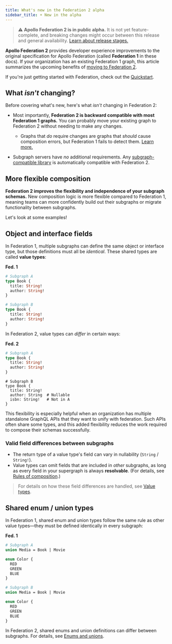 ```yaml
---
title: What's new in the Federation 2 alpha
sidebar_title: ☀️ New in the alpha
---
```



> ⚠️ **Apollo Federation 2 is in public alpha.** It is not yet feature-complete, and breaking changes might occur between this release and general availability. [Learn about release stages.](https://www.apollographql.com/docs/resources/release-stages/#open-source-release-stages)

**Apollo Federation 2** provides developer experience improvements to the original specification for Apollo Federation (called **Federation 1** in these docs). If your organization has an existing Federation 1 graph, this article summarizes the upcoming benefits of [moving to Federation 2](./moving-to-federation-2/).

If you're just getting started with Federation, check out the [Quickstart](../quickstart/setup/).

## What _isn't_ changing?

Before covering what's new, here's what _isn't_ changing in Federation 2:

* Most importantly, **Federation 2 is backward compatible with most Federation 1 graphs.** You can probably move your existing graph to Federation 2 without needing to make any changes.
    * Graphs that _do_ require changes are graphs that _should_ cause composition errors, but Federation 1 fails to detect them. [Learn more.](./backward-compatibility/#do-i-need-to-modify-my-subgraph-schemas-for-federation-2)

* Subgraph servers have _no_ additional requirements. Any [subgraph-compatible library](../other-servers/) is automatically compatible with Federation 2.

## More flexible composition

**Federation 2 improves the flexibility and independence of your subgraph schemas.** New composition logic is more flexible compared to Federation 1, meaning teams can more confidently build out their subgraphs or migrate functionality between subgraphs.

Let's look at some examples!

## Object and interface fields

In Federation 1, multiple subgraphs can define the same object or interface type, but those definitions must all be _identical_. These shared types are called **value types**:

<p style="margin-bottom: 0; font-weight: bold;">Fed. 1</p>

<CodeColumns>

```graphql
# Subgraph A
type Book {
  title: String!
  author: String!
}
```

```graphql
# Subgraph B
type Book {
  title: String!
  author: String!
}
```

</CodeColumns>

In Federation 2, value types can _differ_ in certain ways:

<p style="margin-bottom: 0; font-weight: bold;">Fed. 2</p>

<CodeColumns>

```graphql
# Subgraph A
type Book {
  title: String!
  author: String!
}
```

```graphql{4-5}
# Subgraph B
type Book {
  title: String!
  author: String  # Nullable
  isbn: String!   # Not in A
}
```

</CodeColumns>

This flexibility is especially helpful when an organization has multiple standalone GraphQL APIs that they want to unify with federation. Such APIs often share some types, and this added flexibility reduces the work required to compose their schemas successfully.

### Valid field differences between subgraphs

* The return type of a value type's field can vary in nullability (`String` / `String!`).
* Value types can omit fields that are included in _other_ subgraphs, as long as every field in your supergraph is always **resolvable**. (For details, see [Rules of composition](../federated-types/composition/#rules-of-composition).)

> For details on how these field differences are handled, see [Value types](../federated-types/value-types/).

## Shared enum / union types

In Federation 1, shared enum and union types follow the same rule as other value types—they must be defined identically in every subgraph:

<p style="margin-bottom: 0; font-weight: bold;">Fed. 1</p>

<CodeColumns>

```graphql
# Subgraph A
union Media = Book | Movie

enum Color {
  RED
  GREEN
  BLUE
}
```

```graphql
# Subgraph B
union Media = Book | Movie

enum Color {
  RED
  GREEN
  BLUE
}
```

</CodeColumns>

In Federation 2, shared enums and union definitions can differ between subgraphs. For details, see [Enums and unions](../federated-types/value-types/#enums-and-unions).
